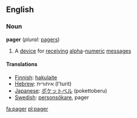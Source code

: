 ==English==

===Noun===
'''pager'''  (''plural:'' [[pagers]])
#A [[device]] for [[receive|receiving]] [[alpha]]-[[numeric]] [[message]]s

==== Translations ====

*[[Finnish]]: [[hakulaite]]
*[[Hebrew]]: איתורית (I'turit)
*[[Japanese]]: [[ポケットベル]] (pokettoberu)
*[[Swedish]]: [[personsökare]], pager
[[fa:pager]]
[[pl:pager]]